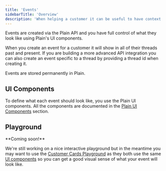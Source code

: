 ```yaml
---
title: 'Events'
sidebarTitle: 'Overview'
description: 'When helping a customer it can be useful to have context about their recent activity in your product. For example, if someone is getting in touch about a 401 error, it could be important to know that they recently deleted an API key in their settings.'
---
```


Events are created via the Plain API and you have full control of what they look like using Plain's UI components.

When you create an event for a customer it will show in all of their threads past and present. If you are building a more advanced API integration you can also create an event specific to a thread by providing a thread id when creating it.

Events are stored permanently in Plain.

## UI Components

To define what each event should look like, you use the Plain UI components. All the components are documented in the [Plain UI Components](/ui-components/) section.

## Playground

<Warning>
  **Coming soon!**
  
  We're still working on a nice interactive playground but in the meantime you may want to use the [Customer Cards Playground](https://app.plain.com/developer/customer-cards-playground/) as they both use the same [UI components](/ui-components/) so you can get a good visual sense of what your event will look like.

</Warning>
